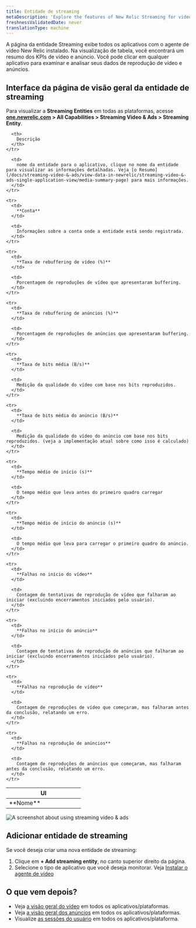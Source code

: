```yaml
---
title: Entidade de streaming
metaDescription: 'Explore the features of New Relic Streaming for video and ads, providing detailed insights into active entities.'
freshnessValidatedDate: never
translationType: machine
---
```


A página da entidade Streaming exibe todos os aplicativos com o agente de vídeo New Relic instalado. Na visualização de tabela, você encontrará um resumo dos KPIs de vídeo e anúncio. Você pode clicar em qualquer aplicativo para examinar e analisar seus dados de reprodução de vídeo e anúncios.

## Interface da página de visão geral da entidade de streaming

Para visualizar a **Streaming Entities** em todas as plataformas, acesse <DNT>**[one.newrelic.com](https://one.newrelic.com) &gt; All Capabilities &gt; Streaming Video &amp; Ads &gt; Streaming Entity**</DNT>.

<table>
  <thead>
    <tr>
      <th width="50%">
        UI
      </th>

      <th>
        Descrição
      </th>
    </tr>
  </thead>

  <tbody>
    <tr>
      <td>
        **Nome**
      </td>

      <td>
        nome da entidade para o aplicativo, clique no nome da entidade para visualizar as informações detalhadas. Veja [o Resumo](/docs/streaming-video-&-ads/view-data-in-newrelic/streaming-video-&-ads-single-application-view/media-summary-page) para mais informações.
      </td>
    </tr>

    <tr>
      <td>
        **Conta**
      </td>

      <td>
        Informações sobre a conta onde a entidade está sendo registrada.
      </td>
    </tr>

    <tr>
      <td>
        **Taxa de rebuffering de vídeo (%)**
      </td>

      <td>
        Porcentagem de reproduções de vídeo que apresentaram buffering.
      </td>
    </tr>

    <tr>
      <td>
        **Taxa de rebuffering de anúncios (%)**
      </td>

      <td>
        Porcentagem de reproduções de anúncios que apresentaram buffering.
      </td>
    </tr>

    <tr>
      <td>
        **Taxa de bits média (B/s)**
      </td>

      <td>
        Medição da qualidade do vídeo com base nos bits reproduzidos.
      </td>
    </tr>

    <tr>
      <td>
        **Taxa de bits média do anúncio (B/s)**
      </td>

      <td>
        Medição da qualidade do vídeo do anúncio com base nos bits reproduzidos. (veja a implementação atual sobre como isso é calculado)
      </td>
    </tr>

    <tr>
      <td>
        **Tempo médio de início (s)**
      </td>

      <td>
        O tempo médio que leva antes do primeiro quadro carregar
      </td>
    </tr>

    <tr>
      <td>
        **Tempo médio de início do anúncio (s)**
      </td>

      <td>
        O tempo médio que leva para carregar o primeiro quadro do anúncio.
      </td>
    </tr>

    <tr>
      <td>
        **Falhas no início do vídeo**
      </td>

      <td>
        Contagem de tentativas de reprodução de vídeo que falharam ao iniciar (excluindo encerramentos iniciados pelo usuário).
      </td>
    </tr>

    <tr>
      <td>
        **Falhas no início do anúncio**
      </td>

      <td>
        Contagem de tentativas de reprodução de anúncios que falharam ao iniciar (excluindo encerramentos iniciados pelo usuário).
      </td>
    </tr>

    <tr>
      <td>
        **Falhas na reprodução de vídeo**
      </td>

      <td>
        Contagem de reproduções de vídeo que começaram, mas falharam antes da conclusão, relatando um erro.
      </td>
    </tr>

    <tr>
      <td>
        **Falhas na reprodução de anúncios**
      </td>

      <td>
        Contagem de reproduções de anúncios que começaram, mas falharam antes da conclusão, relatando um erro.
      </td>
    </tr>
  </tbody>
</table>

<img title="Streamng video & ads" alt="A screenshot about using streaming video & ads" src="/images/streaming-entity.webp" />

## Adicionar entidade de streaming

Se você deseja criar uma nova entidade de streaming:

1. Clique em **+ Add streaming entity**, no canto superior direito da página.
2. Selecione o tipo de aplicativo que você deseja monitorar. Veja [Instalar o agente de vídeo](/docs/streaming-video-&-ads/installation/install-the-streaming-video-&-ads-agent/#installation)

## O que vem depois?

* Veja [a visão geral do vídeo](/docs/streaming-video-&-ads/view-data-in-newrelic/streaming-video-&-ads-all-platform-view/video-overview) em todos os aplicativos/plataformas.
* Veja [a visão geral dos anúncios](/docs/streaming-video-&-ads/view-data-in-newrelic/streaming-video-&-ads-all-platform-view/ads-overview) em todos os aplicativos/plataformas.
* Visualize [as sessões do usuário](/docs/streaming-video-&-ads/view-data-in-newrelic/streaming-video-&-ads-all-platform-view/user-sessions/overview) em todos os aplicativos/plataforma.